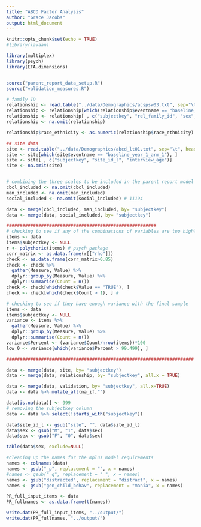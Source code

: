 ```yaml
---
title: "ABCD Factor Analysis"
author: "Grace Jacobs"
output: html_document
---
```



```r
knitr::opts_chunk$set(echo = TRUE)
#library(lavaan)

library(multiplex)
library(psych)
library(EFA.dimensions)


source("parent_report_data_setup.R")
source("validation_measures.R")

# family ID
relationship <- read.table("../data/Demographics/acspsw03.txt", sep="\t", header=TRUE)
relationship <- relationship[which(relationship$eventname == "baseline_year_1_arm_1"), ] #11875
relationship <- relationship[ , c("subjectkey", "rel_family_id", "sex", "race_ethnicity")]
relationship <- na.omit(relationship)

relationship$race_ethnicity <- as.numeric(relationship$race_ethnicity)

## site data 
site <- read.table("../data/Demographics/abcd_lt01.txt", sep="\t", header=TRUE)
site <- site[which(site$eventname == "baseline_year_1_arm_1"), ]
site <- site[ , c("subjectkey", "site_id_l", "interview_age")]
site <- na.omit(site)


# combining the three scales to be included in the parent report model
cbcl_included <- na.omit(cbcl_included)
man_included <- na.omit(man_included)
social_included <- na.omit(social_included) # 11194

data <- merge(cbcl_included, man_included, by= "subjectkey")
data <- merge(data, social_included, by= "subjectkey")

########################################################
# checking to see if any of the combinations of variables are too highly correlated
items <- data
items$subjectkey <- NULL
r <- polychoric(items) # psych package
corr_matrix <- as.data.frame(r[["rho"]])
check <- as.data.frame(corr_matrix>0.85)
check <- check %>%
  gather(Measure, Value) %>% 
  dplyr::group_by(Measure, Value) %>%         
  dplyr::summarise(Count = n())
check <- check[which(check$Value == "TRUE"), ]
check <- check[which(check$Count > 1), ] #

# checking to see if they have enough variance with the final sample
items <- data
items$subjectkey <- NULL
variance <- items %>%
  gather(Measure, Value) %>% 
  dplyr::group_by(Measure, Value) %>%         
  dplyr::summarise(Count = n())
variance$Percent <- (variance$Count/nrow(items))*100
low_0 <- variance[which(variance$Percent > 99.499), ]

######################################################################

data <- merge(data, site, by= "subjectkey")
data <- merge(data, relationship, by= "subjectkey", all.x = TRUE)

data <- merge(data, validation, by= "subjectkey", all.x=TRUE)
data <- data %>% mutate_all(na_if,"")

data[is.na(data)] <- 999
# removing the subjectkey column
data <- data %>% select(!starts_with("subjectkey"))

data$site_id_l <- gsub("site", "", data$site_id_l)
data$sex <- gsub("M", "1", data$sex)
data$sex <- gsub("F", "0", data$sex)

table(data$sex, exclude=NULL)

#cleaning up the names for the mplus model requirements
names <- colnames(data)
names <- gsub("_p", replacement = "", x = names)
#names <- gsub("_q", replacement = "_", x = names)
names <- gsub("distracted", replacement = "distract", x = names)
names <- gsub("gen_child_behav", replacement = "mania", x = names)

PR_full_input_items <- data
PR_fullnames <- as.data.frame(t(names))

write.dat(PR_full_input_items, "../output/")
write.dat(PR_fullnames, "../output/")


```











